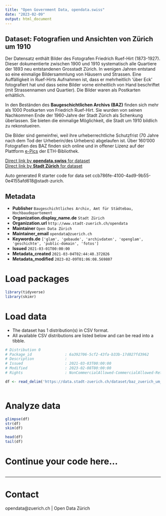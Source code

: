 ```yaml
---
title: "Open Government Data, opendata.swiss"
date: "2023-02-09"
output: html_document
---
```


## Dataset: Fotografien und Ansichten von Zürich um 1910

Der Datensatz enthält Bilder des Fotografen Friedrich Ruef-Hirt (1873-1927). Dieser dokumentierte zwischen 1900 und 1910 systematisch alle Quartiere der 1893 neu entstandenen Grosstadt Zürich. In wenigen Jahren entstand so eine einmalige Bildersammlung von Häusern und Strassen. Eine Auffälligkeit in Ruef-Hirts Aufnahmen ist, dass er mehrheitlich 'über Eck' fotografiert hat und dass seine Bilder vorne einheitlich von Hand beschriftet (mit Strassennamen und Quartier). Die Bilder waren als Postkarten erhältlich.

In den Beständen des **Baugeschichtlichen Archivs (BAZ)** finden sich mehr als 1000 Postkarten von Friedrich Ruef-Hirt. Sie wurden von seinen Nachkommen Ende der 1960-Jahre der Stadt Zürich als Schenkung überlassen. Sie bieten die einmalige Möglichkeit, die Stadt um 1910 bildlich zu rekonstueiren.

Die Bilder sind gemeinfrei, weil ihre urheberrechtliche Schutzfrist (70 Jahre nach dem Tod der Urheberin/des Urhebers) abgelaufen ist. Über 160'000 Fotografien des BAZ finden sich online und in offener Lizenz auf der Plattform [e-Pics](https://baz.e-pics.ethz.ch/) der ETH-Bibliothek.

[Direct link by **opendata.swiss** for dataset](https://opendata.swiss/de/dataset/fotografien-und-ansichten-von-zurich-um-1910)<br>
[Direct link by **Stadt Zürich** for dataset](https://data.stadt-zuerich.ch/dataset/baz_zuerich_um_1910)

Auto generated R starter code for data set ccb786fe-4100-4ad9-9b55-0e4155afd618@stadt-zurich.

## Metadata

- **Publisher** `Baugeschichtliches Archiv, Amt für Städtebau, Hochbaudepartement`
- **Organization.display_name.de** `Stadt Zürich`
- **Organization.url** `http://www.stadt-zuerich.ch/opendata`
- **Maintainer** `Open Data Zürich`
- **Maintainer_email** `opendata@zuerich.ch`
- **Keywords.de** `['glam', 'gebaude', 'archivdaten', 'openglam', 'geschichte', 'public-domain', 'fotos']`
- **Issued** `2021-03-01T00:00:00`
- **Metadata_created** `2021-03-04T02:44:40.372026`
- **Metadata_modified** `2023-02-09T01:06:08.569807`


# Load packages

```r

library(tidyverse)
library(skimr)

```

# Load data

-   The dataset has 1 distribution(s) in CSV format.
-   All available CSV distributions are listed below and can be read into a tibble.

```r

# Distribution 0
# Package_id               : 6a392706-5cf2-43fa-b33b-17d027fd3962
# Description              : 
# Issued                   : 2021-03-03T00:00:00
# Modified                 : 2023-02-08T00:00:00
# Rights                   : NonCommercialAllowed-CommercialAllowed-ReferenceRequired

df <- read_delim('https://data.stadt-zuerich.ch/dataset/baz_zuerich_um_1910/download/baz_zuerich_um_1910.csv')



```

# Analyze data

```r

glimpse(df)
str(df)
skim(df)

head(df)
tail(df)

```

# Continue your code here...

```r

```

------------------------------------------------------------------------

# Contact

opendata@zuerich.ch | Open Data Zürich
